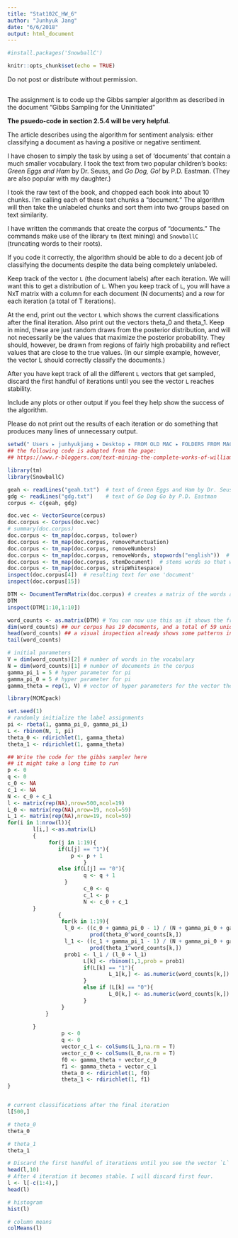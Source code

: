 ```yaml
---
title: "Stat102C_HW_6"
author: "Junhyuk Jang"
date: "6/6/2018"
output: html_document
---
```

```r
#install.packages('SnowballC')

```


```r
knitr::opts_chunk$set(echo = TRUE)
```


Do not post or distribute without permission.

## 

The assignment is to code up the Gibbs sampler algorithm as described in the document "Gibbs Sampling for the Uninitiated"

**The psuedo-code in section 2.5.4 will be very helpful.**

The article describes using the algorithm for sentiment analysis: either classifying a document as having a positive or negative sentiment. 

I have chosen to simply the task by using a set of 'documents' that contain a much smaller vocabulary. I took the text from two popular children's books: *Green Eggs and Ham* by Dr. Seuss, and *Go Dog, Go!* by P.D. Eastman. (They are also popular with my daughter.)

I took the raw text of the book, and chopped each book into about 10 chunks. I'm calling each of these text chunks a "document." The algorithm will then take the unlabeled chunks and sort them into two groups based on text similarity.

I have written the commands that create the corpus of "documents." The commands make use of the library `tm` (text mining) and `SnowballC` (truncating words to their roots).

If you code it correctly, the algorithm should be able to do a decent job of classifying the documents despite the data being completely unlabeled.

Keep track of the vector `L` (the document labels) after each iteration. We will want this to get a distribution of `L`. When you keep track of `L`, you will have a NxT matrix with a column for each document (N documents) and a row for each iteration (a total of T iterations).

At the end, print out the vector `L` which shows the current classifications after the final iteration. Also print out the vectors theta_0 and theta_1. Keep in mind, these are just random draws from the posterior distribution, and will not necessarily be the values that maximize the posterior probability. They should, however, be drawn from regions of fairly high probability and reflect values that are close to the true values. (In our simple example, however, the vector L should correctly classify the documents.)

After you have kept track of all the different `L` vectors that get sampled, discard the first handful of iterations until you see the vector `L` reaches stability. 

Include any plots or other output if you feel they help show the success of the algorithm.

Please do not print out the results of each iteration or do something that produces many lines of unnecessary output.


```r
setwd(" ⁨Users⁩ ▸ ⁨junhyukjang⁩ ▸ ⁨Desktop⁩ ▸ ⁨FROM OLD MAC⁩ ▸ ⁨FOLDERS FROM MAC⁩ ▸ ⁨UCLA_Academic⁩ ▸ ⁨Spring 2018⁩ ▸ ⁨Stat_102C⁩ ▸ ⁨HW⁩")
## the following code is adapted from the page:
## https://www.r-bloggers.com/text-mining-the-complete-works-of-william-shakespeare/

library(tm)
library(SnowballC)

geah <- readLines("geah.txt")  # text of Green Eggs and Ham by Dr. Seuss
gdg <- readLines("gdg.txt")    # text of Go Dog Go by P.D. Eastman
corpus <- c(geah, gdg)

doc.vec <- VectorSource(corpus)
doc.corpus <- Corpus(doc.vec)
# summary(doc.corpus)
doc.corpus <- tm_map(doc.corpus, tolower) 
doc.corpus <- tm_map(doc.corpus, removePunctuation) 
doc.corpus <- tm_map(doc.corpus, removeNumbers)
doc.corpus <- tm_map(doc.corpus, removeWords, stopwords("english"))  # removes very common English words
doc.corpus <- tm_map(doc.corpus, stemDocument)  # stems words so that words like running, runs, runner just become run
doc.corpus <- tm_map(doc.corpus, stripWhitespace)
inspect(doc.corpus[4])  # resulting text for one 'document'
inspect(doc.corpus[15])

DTM <- DocumentTermMatrix(doc.corpus) # creates a matrix of the words and their frequencies in each document
DTM
inspect(DTM[1:10,1:10])

word_counts <- as.matrix(DTM) # You can now use this as it shows the frequency of each word
dim(word_counts) ## our corpus has 19 documents, and a total of 59 unique words
head(word_counts) ## a visual inspection already shows some patterns in the word usage
tail(word_counts)

# initial parameters
V = dim(word_counts)[2] # number of words in the vocabulary
N = dim(word_counts)[1] # number of documents in the corpus
gamma_pi_1 = 5 # hyper parameter for pi
gamma_pi_0 = 5 # hyper parameter for pi
gamma_theta = rep(1, V) # vector of hyper parameters for the vector theta

library(MCMCpack)

set.seed(1)
# randomly initialize the label assignments
pi <- rbeta(1, gamma_pi_0, gamma_pi_1)
L <- rbinom(N, 1, pi)
theta_0 <- rdirichlet(1, gamma_theta)
theta_1 <- rdirichlet(1, gamma_theta)
```


```r
## Write the code for the gibbs sampler here
## it might take a long time to run
p <- 0
q <- 0
c_0 <- NA
c_1 <- NA
N <- c_0 + c_1
l <- matrix(rep(NA),nrow=500,ncol=19) 
L_0 <- matrix(rep(NA),nrow=19, ncol=59)
L_1 <- matrix(rep(NA),nrow=19, ncol=59)
for(i in 1:nrow(l)){
        l[i,] <-as.matrix(L)
        { 
             for(j in 1:19){
                if(L[j] == "1"){
                    p <- p + 1
                        }
                else if(L[j] == "0"){
                        q <- q + 1
                  }
                        c_0 <- q
                        c_1 <- p
                        N <- c_0 + c_1
        }
                {
                 for(k in 1:19){
                  l_0 <- ((c_0 + gamma_pi_0 - 1) / (N + gamma_pi_0 + gamma_pi_1 - 1))*
                          prod(theta_0^word_counts[k,])
                  l_1 <- ((c_1 + gamma_pi_1 - 1) / (N + gamma_pi_0 + gamma_pi_1 - 1))*
                          prod(theta_1^word_counts[k,])
                  prob1 <- l_1 / (l_0 + l_1)
                        L[k] <- rbinom(1,1,prob = prob1)
                        if(L[k] == "1"){
                                L_1[k,] <- as.numeric(word_counts[k,])
                        }
                        else if (L[k] == "0"){
                                L_0[k,] <- as.numeric(word_counts[k,])
                        }
                 }
            }
                
        }
                 p <- 0
                 q <- 0
                 vector_c_1 <- colSums(L_1,na.rm = T)
                 vector_c_0 <- colSums(L_0,na.rm = T)
                 f0 <- gamma_theta + vector_c_0
                 f1 <- gamma_theta + vector_c_1    
                 theta_0 <- rdirichlet(1, f0)
                 theta_1 <- rdirichlet(1, f1)
}


# current classifications after the final iteration
l[500,]

# theta_0
theta_0

# theta_1
theta_1

# Discard the first handful of iterations until you see the vector `L` reaches stability.
head(l,10)
# After 4 iteration it becomes stable. I will discard first four.
l <- l[-c(1:4),]
head(l)

# histogram
hist(l)

# column means
colMeans(l)
```

